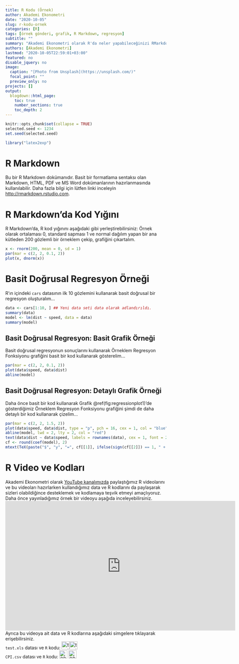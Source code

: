 ```yaml
---
title: R Kodu (Örnek)
author: Akademi Ekonometri
date: "2020-10-05"
slug: r-kodu-ornek
categories: [R]
tags: [örnek gönderi, grafik, R Markdown, regresyon]
subtitle: ""
summary: "Akademi Ekonometri olarak R'da neler yapabileceğinizi RMarkdown kullanarak çok kısaca anlatmaya çalıştık."
authors: [Akademi Ekonometri]
lastmod: "2020-10-05T22:59:01+03:00"
featured: no
disable_jquery: no
image:
  caption: "[Photo from Unsplash](https://unsplash.com/)"
  focal_point: ""
  preview_only: no
projects: []
output:
  blogdown::html_page:
    toc: true
    number_sections: true
    toc_depth: 2
---
```


```r
knitr::opts_chunk$set(collapse = TRUE)
selected.seed <- 1234
set.seed(selected.seed)
```
```r
library("latex2exp")
```

# R Markdown

Bu bir R Markdown dokümanıdır. Basit bir formatlama sentaksı olan Markdown, HTML, PDF ve MS Word dokümanlarının hazırlanmasında kullanılabilir. Daha fazla bilgi için lütfen linki inceleyin <http://rmarkdown.rstudio.com>.

# R Markdown'da Kod Yığını

R Markdown'da, R kod yığınını aşağıdaki gibi yerleştirebilirsiniz:
Örnek olarak ortalaması 0, standard sapması 1 ve normal dağılım yapan bir ana kütleden 200 gözlemli bir örneklem çekip, grafiğini çıkartalım.
```r
x <- rnorm(200, mean = 0, sd = 1)
par(mar = c(2, 2, 0.1, 2))
plot(x, dnorm(x))
```

# Basit Doğrusal Regresyon Örneği

R'ın içindeki `cars` datasının ilk 10 gözlemini kullanarak basit doğrusal bir regresyon oluşturalım...
```r
data <- cars[1:10, ] ## Yeni data seti data olarak adlandırıldı.
summary(data)
model <- lm(dist ~ speed, data = data)
summary(model)
```

## Basit Doğrusal Regresyon: Basit Grafik Örneği

Basit doğrusal regresyonun sonuçlarını kullanarak Örneklem Regresyon Fonksiyonu grafiğini basit bir kod kullanarak gösterelim...
```r
par(mar = c(2, 2, 0.1, 2))
plot(data$speed, data$dist)
abline(model)
```

## Basit Doğrusal Regresyon: Detaylı Grafik Örneği

Daha önce basit bir kod kullanarak Grafik \@ref(fig:regressionplot1)'de gösterdiğimiz Örneklem Regresyon Fonksiyonu grafiğini şimdi de daha detaylı bir kod kullanarak çizelim...
```r
par(mar = c(2, 2, 1.5, 2))
plot(data$speed, data$dist, type = "p", pch = 16, cex = 1, col = "blue", main = "Örneklem Regresyon Fonksiyonu", xlab = "X", ylab = "Y", xlim = c(0, max(data$speed)), ylim = c(0, max(data$dist)))
abline(model, lwd = 2, lty = 2, col = "red")
text(data$dist ~ data$speed, labels = rownames(data), cex = 1, font = 2, pos = 4)
cf <- round(coef(model), 2)
mtext(TeX(paste("$", "y", "=", cf[[1]], ifelse(sign(cf[[2]]) == 1, " + ", " - "), abs(cf[[2]]), "x", "$")), adj = 1, padj = 0)
```

# R Video ve Kodları

Akademi Ekonometri olarak [YouTube kanalımızda](https://www.youtube.com/c/AkademiEkonometri) paylaştığımız R videolarını ve bu videoları hazırlarken kullandığımız data ve R kodlarını da paylaşarak sizleri olabildiğince desteklemek ve kodlamaya teşvik etmeyi amaçlıyoruz. Daha önce yayınladığımız örnek bir videoyu aşağıda inceleyebilirsiniz.  
<iframe width="720" height="405" src="https://www.youtube.com/embed/GCAJ_p5zqYI" frameborder="0" allow="accelerometer; autoplay; encrypted-media; gyroscope; picture-in-picture" allowfullscreen></iframe>  
Ayrıca bu videoya ait data ve R kodlarına aşağıdaki simgelere tıklayarak erişebilirsiniz.  
`test.xls` datası ve `R` kodu: [![](/repo/images/excel-icon.png "test.xls"){width=25px height=25px}](test.xls)[![test.R](/repo/images/rscript-icon.ico "test.R"){width=25px height=25px}](test.R)  
`CPI.csv` datası ve `R` kodu: [![](/repo/images/csv-icon.png "CPI.csv"){width=25px height=25px}](CPI.csv) [![](/repo/images/rscript-icon.ico "CPI.R"){width=25px height=25px}](CPI.R)
